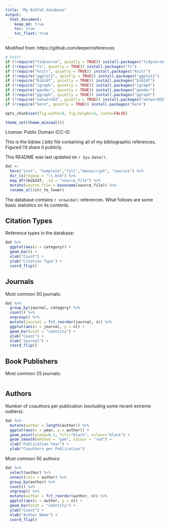 ```yaml
---
title: "My BibTeX database"
output:
  html_document: 
    keep_md: true
    toc: true
    toc_float: true
---
```


Modified from: https://github.com/leeper/references


```r
# knitr
if (!require("tidyverse", quietly = TRUE)) install.packages("tidyverse")
if (!require("fs", quietly = TRUE)) install.packages("fs")
if (!require("knitr", quietly = TRUE)) install.packages("knitr")
if (!require("ggplot2", quietly = TRUE)) install.packages("ggplot2")
if (!require("bib2df", quietly = TRUE)) install.packages("bib2df")
if (!require("igraph", quietly = TRUE)) install.packages("igraph")
if (!require("gender", quietly = TRUE)) install.packages("gender")
if (!require("ggraph", quietly = TRUE)) install.packages("ggraph")
if (!require("networkD3", quietly = TRUE)) install.packages("networkD3")
if (!require("here", quietly = TRUE)) install.packages("here")

opts_chunk$set(fig.width=8, fig.height=5, cache=FALSE)

theme_set(theme_minimal())
```

License: Public Domain (CC-0)

This is the bibtex (.bib) file containing all of my bibliographic references. Figured I'd share it publicly.

This README was last updated on `r Sys.Date()`.

```r
dat <- 
  here("inst", "template","full","manuscript", "sources") %>% 
  dir_ls(regexp = "\\.bib") %>% 
  map_dfr(bib2df, .id = "source_file") %>% 
  mutate(source_file = basename(source_file)) %>% 
  rename_all(str_to_lower)
```

The database contains `r nrow(dat)` references. What follows are some basic statistics on its contents.

## Citation Types

Reference types in the database:

```r
dat %>% 
  ggplot(aes(x = category)) +
  geom_bar() +
  xlab("Count") +
  ylab("Citation Type") +
  coord_flip()
```

## Journals

Most common 50 journals:

```r
dat %>% 
  group_by(journal, category) %>% 
  count() %>% 
  ungroup() %>% 
  mutate(journal = fct_reorder(journal, n)) %>% 
  ggplot(aes(x = journal, y = n)) +
  geom_bar(stat = "identity") +
  ylab("Count") +
  xlab("Journal") +
  coord_flip()
```

## Book Publishers

Most common 25 journals:

```r

```


## Authors

Number of coauthors per publication (excluding some recent extreme outliers):

```r
dat %>%
  mutate(author = length(author)) %>% 
  ggplot(aes(x = year, y = author)) +
  geom_point(alpha=0.1, fill="black", colour="black") +
  geom_smooth(method = "gam", colour = "red") +
  xlab("Publication Year") +
  ylab("Coauthors per Publication")
```

Most common 50 authors:

```r
dat %>% 
  select(author) %>% 
  unnest(cols = author) %>% 
  group_by(author) %>% 
  count() %>% 
  ungroup() %>% 
  mutate(author = fct_reorder(author, n)) %>% 
  ggplot(aes(x = author, y = n)) +
  geom_bar(stat = "identity") +
  ylab("Count") +
  xlab("Author Name") +
  coord_flip()
```

<!--

TODO: Clean up ref analysis

## Gender of authors

The overall breakdown of author genders (counting each author only once) is as follows:

```r
pull_first_names <- function(x) {
    x <- unlist(regmatches(as.character(x), regexec("(?<=, )[A-Za-z]+(?=([., ]{1}|$))", as.character(x), perl = TRUE)))
    x[x != ""]
}
first_names <- pull_first_names(unique(as.character(unlist(dat$AUTHOR))))
author_genders <- gender::gender(unlist(first_names))

ggplot(author_genders[, "gender", drop = FALSE], aes(x = "", fill = gender)) +
  geom_bar(aes(y = (..count..)/sum(..count..)), width = 1, position = "dodge") +
  scale_fill_manual(limits = c("male", "female"), values = c("gray", "black")) +
  scale_y_continuous(breaks = seq(0,1,by=0.1), labels = scales::percent) +
  coord_flip() +
  xlab("") +
  ylab("") +
  theme(legend.position = "bottom")
```

```r
team_genders <- unlist(lapply(dat$AUTHOR, function(x) {
    firsts <- pull_first_names(as.character(x))
    u <- author_genders$gender[match(firsts[firsts != ""], author_genders$name)]
    if (!length(u) || is.na(u)) {
        "Ambiguous"
    } else if (length(u) == 1 && u == "male") {
        "Male Solo"
    } else if (length(u) == 1 && u == "female") {
        "Female Solo"
    } else if (all(u %in% "male")) {
        "Male Team"
    } else if (all(u %in% "female")) {
        "Female Team"
    } else {
        "Male-Female Team"
    }
}))
team_genders_df <- table(factor(team_genders, rev(c("Male-Female Team", "Male Solo", "Female Solo", "Male Team", "Female Team", "Ambiguous"))))
ggplot(data.frame(team_genders_df), aes(x = Var1, y = Freq)) +
  geom_bar(width = 1, position = "dodge", stat = "identity") +
  coord_flip() +
  xlab("") +
  ylab("")
```

Caveat: The above is based upon [the gender package](https://cran.r-project.org/package=gender), which classifies first names based upon historical data. This is not necessarily accurate and is restricted to a binary classification. It also uses all historical data provided in the package and is based only on United States data, making it possibly inaccurate for any given individual in the dataset.

## Coauthorship

Coauthorship network among most common 150 authors:

```r
# get all coauthor pairs
colist <- lapply(dat$AUTHOR, function(x) if (length(x) >= 2) combn(x, m = 2) else NA_character_)
# convert networks of top coauthors to igraph object
codat <- na.omit(data.frame(t(do.call("cbind", colist))))
codat$N <- 1L
# make coauthor graph from top coauthors
topco <- aggregate(N ~ X1 + X2, data = codat[codat$X1 %in% topaut$aut & codat$X2 %in% topaut$aut, ], FUN = sum)
cograph <- igraph::graph_from_data_frame(topco, directed = FALSE)

## ggraph
ggraph::ggraph(cograph, "igraph", algorithm = "nicely") +
  ggraph::geom_edge_link(aes(edge_width = log(N)), colour = "gray") +
  ggraph::geom_node_text(aes(label = name), fontface = 1, size = 2) +
  theme_void()
```

Another, more interactive way of doing this might be:

```r
networkD3::simpleNetwork(topco)
d3 <- networkD3::igraph_to_networkD3(cograph)
d3$nodes$group <- 1L
networkD3::forceNetwork(Links = d3$links, Nodes = d3$nodes, NodeID = "name", Group = "group")
```

Betweenness centrality of top 25 authors:

```r
between <- igraph::betweenness(cograph)
topcoaut <- na.omit(data.frame(betweenness = head(sort(between, decreasing = TRUE), 30)))
topcoaut$aut <- factor(rownames(topcoaut), levels = rev(rownames(topcoaut)))
ggplot(topcoaut, aes(x = aut, y = betweenness)) +
  geom_bar(stat = "identity") +
  ylab("Network Betweenness") +
  xlab("Author Name") +
  coord_flip()
```

## Publication Years

Years of publication (post-1950):

```r
ggplot(dat[!is.na(dat$YEAR) & dat$YEAR > 1950, ], aes(x = YEAR)) +
  geom_bar() +
  xlab("Publication Year") +
  ylab("Count")
```

-->